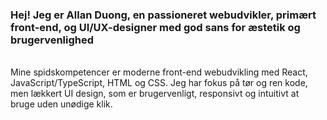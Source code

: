[//]: # (<img src="/src/assets/profil-rund.png" alt="Profil billede" width="128" />)
### Hej! Jeg er Allan Duong, en passioneret webudvikler, primært front-end, og UI/UX-designer med god sans for æstetik og brugervenlighed
\
Mine spidskompetencer er moderne front-end webudvikling med React, JavaScript/TypeScript, HTML og CSS.
Jeg har fokus på tør og ren kode, men lækkert UI design, som er brugervenligt, responsivt og intuitivt at bruge uden unødige klik.
